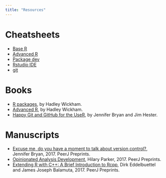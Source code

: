```yaml
---
title: "Resources"
---
```


# Cheatsheets

- [Base R](data/base-r.pdf)
- [Advanced R](data/advancedR.pdf)
- [Package dev](data/package-development.pdf)
- [Rstudio IDE](data/rstudio-ide.pdf)
- [git](data/git-cheat-sheet-education.pdf)

# Books

- [R packages](http://r-pkgs.had.co.nz/), by Hadley Wickham. 
- [Advanced R](http://adv-r.had.co.nz/), by Hadley Wickham.
- [Happy Git and GitHub for the UseR](https://happygitwithr.com/index.html), by Jennifer Bryan and Jim Hester. 

# Manuscripts

- [Excuse me, do you have a moment to talk about version control?](data/happy-with-git.pdf), Jennifer Bryan, 2017. PeerJ Preprints. 
- [Opinionated Analysis Development](data/opinionated-analysis-dev.pdf), Hilary Parker, 2017. PeerJ Preprints. 
- [Extending R with C++: A Brief Introduction to Rcpp](data/Rcpp.pdf), Dirk Eddelbuettel and James Joseph Balamuta, 2017. PeerJ Preprints. 


